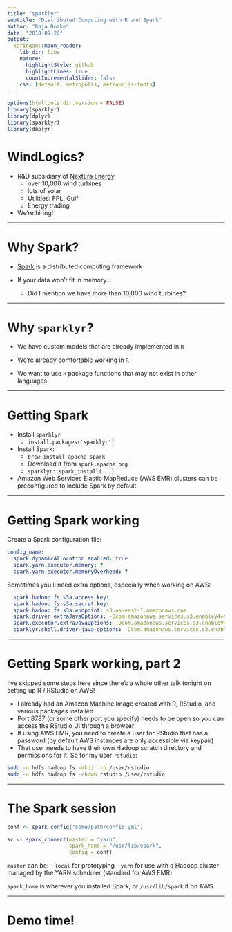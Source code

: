 ```yaml
---
title: "sparklyr"
subtitle: "Distributed Computing with R and Spark"
author: "Raja Doake"
date: "2018-09-20"
output:
  xaringan::moon_reader:
    lib_dir: libs
    nature:
      highlightStyle: github
      highlightLines: true
      countIncrementalSlides: false
    css: [default, metropolis, metropolis-fonts]
---
```


```r
options(htmltools.dir.version = FALSE)
library(sparklyr)
library(dplyr)
library(sparklyr)
library(dbplyr)
```

# WindLogics?

- R&D subsidiary of [NextEra Energy](http://nexteraenergy.com/)
    - over 10,000 wind turbines
    - lots of solar
    - Utilities: FPL, Gulf
    - Energy trading
    
- We're hiring! 

---

# Why Spark?

- [Spark](https://spark.apache.org/) is a distributed computing framework

- If your data won't fit in memory...
    - Did I mention we have more than 10,000 wind turbines?

---

# Why `sparklyr`?

- We have custom models that are already implemented in `R`

- We're already comfortable working in `R` 

- We want to use `R` package functions that may not exist in other languages

---

# Getting Spark

- Install `sparklyr`
    - `install.packages('sparklyr')`

- Install Spark:
    - `brew install apache-spark`
    - Download it from `spark.apache.org`
    - `sparklyr::spark_install(...)`

- Amazon Web Services Elastic MapReduce (AWS EMR) clusters can be preconfigured to include Spark by default

---

# Getting Spark working

Create a Spark configuration file:

```yaml
config_name:
  spark.dynamicAllocation.enabled: true
  spark.yarn.executor.memory: ?
  spark.yarn.executor.memoryOverhead: ?
```

Sometimes you'll need extra options, especially when working on AWS:

```yaml
  spark.hadoop.fs.s3a.access.key:                           
  spark.hadoop.fs.s3a.secret.key: 
  spark.hadoop.fs.s3a.endpoint: s3.us-east-1.amazonaws.com
  spark.driver.extraJavaOptions: -Dcom.amazonaws.services.s3.enableV4=true
  spark.executor.extraJavaOptions: -Dcom.amazonaws.services.s3.enableV4=true
  sparklyr.shell.driver-java-options: -Dcom.amazonaws.services.s3.enableV4=true
```
---

# Getting Spark working, part 2

I've skipped some steps here since there's a whole other talk tonight on setting up R / RStudio on AWS! 

- I already had an Amazon Machine Image created with R, RStudio, and various packages installed
- Port 8787 (or some other port you specify) needs to be open so you can access the RStudio UI through a browser
- If using AWS EMR, you need to create a user for RStudio that has a password (by default AWS instances are only accessible via keypair)
- That user needs to have their own Hadoop scratch directory and permissions for it. So for my user `rstudio`:

```bash
sudo -u hdfs hadoop fs -mkdir -p /user/rstudio
sudo -u hdfs hadoop fs -chown rstudio /user/rstudio
```
---

# The Spark session

```r
conf <- spark_config("some/path/config.yml")

sc <- spark_connect(master = "yarn",
                    spark_home = "/usr/lib/spark",
                    config = conf)

```

`master` can be: 
    - `local` for prototyping
    - `yarn` for use with a Hadoop cluster managed by the YARN scheduler (standard for AWS EMR)

`spark_home` is wherever you installed Spark, or `/usr/lib/spark` if on AWS. 

---

# Demo time!
